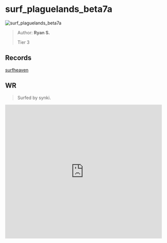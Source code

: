 
# surf_plaguelands_beta7a

![surf_plaguelands_beta7a](https://raw.githubusercontent.com/Sayt123/SurfMapPics/Maps-and-bonuses/csgo/surf_plaguelands_beta7a.jpg)

> Author: **Ryan S.**
>
> Tier 3

## Records

[surfheaven](https://surfheaven.eu/map/surf_plaguelands_beta7a)

## WR

> Surfed by synki.

<iframe
width="100%"
height="430"
src="https://www.youtube.com/embed/xp_z29M50K8"
frameborder="0"
allow="accelerometer; autoplay; clipboard-write; encrypted-media; gyroscope; picture-in-picture"
allowFullScreen
/>

```md

[Surf Timer] - starryeyed finished in 01:08:84 (WR -00:00:94). Improving by 00:07:71
[Surf Timer] - starryeyed beat the map record! Rank: 1/1607


```
                